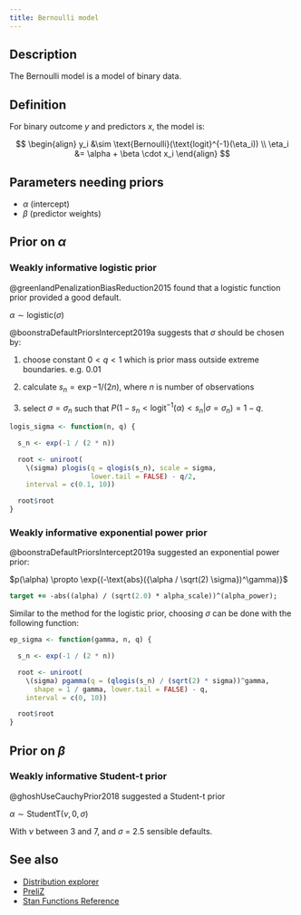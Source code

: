 ```yaml
---
title: Bernoulli model
---
```


## Description

The Bernoulli model is a model of binary data.

## Definition

For binary outcome $y$ and predictors $x$, the model is:

$$
\begin{align}
y_i &\sim \text{Bernoulli}(\text{logit}^{-1}(\eta_i)) \\
\eta_i &= \alpha + \beta \cdot x_i
\end{align}
$$

## Parameters needing priors

-   $\alpha$ (intercept)
-   $\beta$ (predictor weights)

## Prior on $\alpha$

### Weakly informative logistic prior

@greenlandPenalizationBiasReduction2015 found that a logistic function
prior provided a good default.

$\alpha \sim \text{logistic}(\sigma)$

@boonstraDefaultPriorsIntercept2019a suggests that $\sigma$ should be chosen by:

1. choose constant $0 \lt q \lt 1$ which is prior mass outside extreme
   boundaries. e.g. 0.01

2. calculate $s_n = \exp{-1 / (2n)}$, where $n$ is number of
   observations

3. select $\sigma = \sigma_n$ such that $P(1 - s_n <
   \text{logit}^{-1}(\alpha) < s_n | \sigma = \sigma_n) = 1 - q$.

```r
logis_sigma <- function(n, q) {

  s_n <- exp(-1 / (2 * n))

  root <- uniroot(
    \(sigma) plogis(q = qlogis(s_n), scale = sigma,
                    lower.tail = FALSE) - q/2,
    interval = c(0.1, 10))

  root$root
}
```

### Weakly informative exponential power prior

@boonstraDefaultPriorsIntercept2019a suggested an exponential power prior:

$p(\alpha) \propto \exp{(-\text{abs}({\alpha / \sqrt(2) \sigma})^\gamma)}$

```stan
target += -abs((alpha) / (sqrt(2.0) * alpha_scale))^(alpha_power);
```

Similar to the method for the logistic prior, choosing $\sigma$ can be
done with the following function:

```r
ep_sigma <- function(gamma, n, q) {

  s_n <- exp(-1 / (2 * n))

  root <- uniroot(
    \(sigma) pgamma(q = (qlogis(s_n) / (sqrt(2) * sigma))^gamma,
      shape = 1 / gamma, lower.tail = FALSE) - q,
    interval = c(0, 10))

  root$root
}
```

## Prior on $\beta$

### Weakly informative Student-t prior

@ghoshUseCauchyPrior2018 suggested a Student-t prior

$\alpha \sim \text{StudentT}(\nu, 0, \sigma)$

With $\nu$ between 3 and 7, and $\sigma$ = 2.5 sensible defaults.


## See also

- [Distribution explorer](https://distribution-explorer.github.io/discrete/bernoulli.html)
- [PreliZ](https://preliz.readthedocs.io/en/latest/examples/gallery/bernoulli.html)
- [Stan Functions Reference](https://mc-stan.org/docs/functions-reference/binary_distributions.html#bernoulli-logit-distribution)
